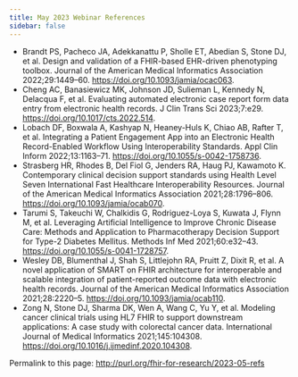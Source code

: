 ```yaml
---
title: May 2023 Webinar References
sidebar: false
---
```


- Brandt PS, Pacheco JA, Adekkanattu P, Sholle ET, Abedian S, Stone DJ, et al. Design and validation of a FHIR-based EHR-driven phenotyping toolbox. Journal of the American Medical Informatics Association 2022;29:1449–60. <https://doi.org/10.1093/jamia/ocac063>.
- Cheng AC, Banasiewicz MK, Johnson JD, Sulieman L, Kennedy N, Delacqua F, et al. Evaluating automated electronic case report form data entry from electronic health records. J Clin Trans Sci 2023;7:e29. <https://doi.org/10.1017/cts.2022.514>.
- Lobach DF, Boxwala A, Kashyap N, Heaney-Huls K, Chiao AB, Rafter T, et al. Integrating a Patient Engagement App into an Electronic Health Record-Enabled Workflow Using Interoperability Standards. Appl Clin Inform 2022;13:1163–71. <https://doi.org/10.1055/s-0042-1758736>.
- Strasberg HR, Rhodes B, Del Fiol G, Jenders RA, Haug PJ, Kawamoto K. Contemporary clinical decision support standards using Health Level Seven International Fast Healthcare Interoperability Resources. Journal of the American Medical Informatics Association 2021;28:1796–806. <https://doi.org/10.1093/jamia/ocab070>.
- Tarumi S, Takeuchi W, Chalkidis G, Rodriguez-Loya S, Kuwata J, Flynn M, et al. Leveraging Artificial Intelligence to Improve Chronic Disease Care: Methods and Application to Pharmacotherapy Decision Support for Type-2 Diabetes Mellitus. Methods Inf Med 2021;60:e32–43. <https://doi.org/10.1055/s-0041-1728757>.
- Wesley DB, Blumenthal J, Shah S, Littlejohn RA, Pruitt Z, Dixit R, et al. A novel application of SMART on FHIR architecture for interoperable and scalable integration of patient-reported outcome data with electronic health records. Journal of the American Medical Informatics Association 2021;28:2220–5. <https://doi.org/10.1093/jamia/ocab110>.
- Zong N, Stone DJ, Sharma DK, Wen A, Wang C, Yu Y, et al. Modeling cancer clinical trials using HL7 FHIR to support downstream applications: A case study with colorectal cancer data. International Journal of Medical Informatics 2021;145:104308. <https://doi.org/10.1016/j.ijmedinf.2020.104308>.

Permalink to this page: <http://purl.org/fhir-for-research/2023-05-refs>
